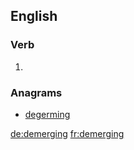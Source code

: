 ==English==

===Verb===
{{head|en}}

# {{present participle of|demerge|lang=en}}

===Anagrams===
* [[degerming#English|degerming]]

[[de:demerging]]
[[fr:demerging]]